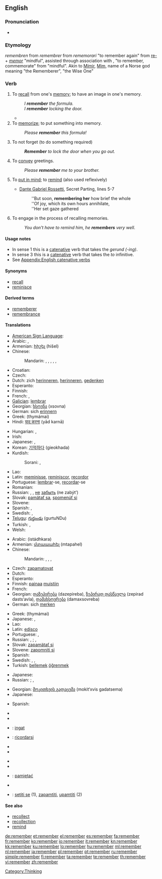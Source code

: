 ==English==

{{rank|American|bad|forward|523|remember|fair|blood|copyright}}

===Pronunciation===
* {{audio|en-us-remember.ogg|Audio (US)}}
*: {{rhymes|ɛmbər}}

===Etymology===
{{etyl|enm}} ''remembren'' from {{etyl|fro}} ''remembrer'' from {{LL.}} ''rememorari'' "to remember again" from [[re-]] + ''[[memor]]'' "mindful", assisted through association with {{etyl|ang|-}} {{term|mimorian|lang=ang}}, {{term|mymerian|lang=ang}} "to remember, commemorate" from {{etyl|ang|-}} {{term|mimor|lang=ang}} "mindful". Akin to {{etyl|non|-}} [[Mímir]], [[Mim]], name of a Norse god meaning "the Rememberer", "the Wise One"

===Verb===
{{en-verb}}

# To [[recall]] from one's [[memory]]; to have an image in one's memory.
#: ''I '''remember''' the formula.''
#: ''I '''remember''' locking the door.''
#* {{quote-book|1852|Mrs M.A. Thompson|chapter=The Tutor's Daughter|Graham's American Monthly Magazine of Literature, Art, and Fashion|page=266|url=http://books.google.com/books?id=hdcRAAAAYAAJ&pg=PA266
|passage=In the lightness of my heart I sang catches of songs as my horse gayly bore me along the well-'''remembered''' road.}}
# To [[memorize]]; to put something into memory.
#: ''Please '''remember''' this formula!''
# To not forget (to do something required)
#: '''''Remember''' to lock the door when you go out.''
# To [[convey]] greetings.
#: ''Please '''remember''' me to your brother.''
# {{obsolete}} To [[put in mind]]; to [[remind]] (also used reflexively)
#* [[:w:Dante Gabriel Rossetti|Dante Gabriel Rossetti]], Secret Parting, lines 5-7
#*: ''But soon, '''remembering her''' how brief the whole
#*: ''Of joy, which its own hours annihilate,
#*: ''Her set gaze gathered
# {{intransitive}} To engage in the process of recalling memories.
#: ''You don't have to remind him, he '''remembers''' very well.''

====Usage notes====
* In sense 1 this is a [[catenative]] verb that takes the ''gerund (-ing)''.
* In sense 3 this is a [[catenative]] verb that takes the ''to'' infinitive.
* See [[Appendix:English catenative verbs]]

====Synonyms====
* [[recall]]
* [[reminisce]]

====Derived terms====
* [[rememberer]]
* [[remembrance]]

====Translations====
{{trans-top|to recall one's memory}}
* [[American Sign Language]]: {{tø|ase|OpenA@Sfhead OpenA@BackThumb-ThumbAcross-OpenA@CenterChesthigh-ThumbAcross}}
* Arabic: {{Arab|[[تذكر]]}} {{IPAchar|(taðákkara)}},  {{t|ar|تذكر|tr=tadhakkara|sc=Arab}}
* Armenian: [[հիշել]] (hišel)
* Chinese:
*: Mandarin: {{t|cmn|記得|sc=Hani|xs=Mandarin}},  {{t|cmn|记得|tr=jìde|sc=Hani|xs=Mandarin}},  {{t-|cmn|記憶|sc=Hani|xs=Mandarin}},  {{t-|cmn|记忆|tr=jìyì|sc=Hani|xs=Mandarin}},  {{t-|cmn|回憶|sc=Hani|xs=Mandarin}},  {{t-|cmn|回忆|tr=huíyì|sc=Hani|xs=Mandarin}}
* Croatian: {{t|hr|sjećati se}}
* Czech: {{t-|cs|pamatovat}}
* Dutch: zich [[herinneren]], [[herinneren]], [[gedenken]]
* Esperanto: {{t-|eo|memori|xs=Esperanto}}
* Finnish: {{t+|fi|muistaa}}
* French: {{t+|fr|se rappeler}}, {{t+|fr|se souvenir}}
* [[Galician]]: [[lembrar]]
* Georgian: [[ხსოვნა]] (xsovna)
* German: sich [[erinnern]]
* Greek: {{t+|el|θυμάμαι|sc=Grek}} (thymámai)
* Hindi: [[याद करना]] (yād karnā)
{{trans-mid}}
* Hungarian: {{t+|hu|emlékszik}},  {{t+|hu|emlékezik|tr=rare}}
* Irish: {{t-|ga|is cuimhin le|xs=Irish}}
* Japanese: {{t-|ja|思い出す|tr=おもいだす, omoidasu|sc=Jpan}},  {{t-|ja|覚える|tr=oboeru|sc=Jpan}}
* Korean: [[기억하다]] (gieokhada)
* Kurdish:
*: Sorani: {{t|ku|له‌بیربوون|tr=lebír bún|sc=ku-Arab}}, {{t|ku|هێنانه‌ یاد|tr=hénane yad|sc=ku-Arab}}
* Lao: {{t-|lo|ຈື່ຈຳ|tr=cyy-cam|sc=Laoo|xs=Lao}}
* Latin: [[meminisse]], [[reminiscor]], [[recordor]]
* Portuguese: [[lembrar]]-se, [[recordar]]-se
* Romanian: {{t+|ro|aminti}}
* Russian: {{t+|ru|вспоминать|tr=vspominát’|sc=Cyrl}} {{impf}}, {{t+|ru|помнить|tr=pómnit’|sc=Cyrl}} {{impf}}, [[не]] [[забыть]] (ne zabýt’)
* Slovak: [[pamätať sa]], [[spomenúť si]]
* Slovene: {{t+|sl|spomniti se}}
* Spanish: {{t-|es|acordarse}}, {{t-|es|recordar}}
* Swedish: {{t+|sv|komma ihåg}}, {{t+|sv|minnas}}
* [[Telugu]]: [[గుర్తుండు]] (gurtuNDu)
* Turkish: {{t+|tr|hatırlamak}},  {{t|tr|anımsamak}}
* Welsh: {{t-|cy|cofio|xs=Welsh}}
{{trans-bottom}}

{{trans-top|to memorize}}
* Arabic: {{Arab|[[استذكر]]}} (istádhkara)
* Armenian: [[մտապահել]] (mtapahel)
* Chinese:
*: Mandarin: {{t|cmn|記住|sc=Hani|xs=Mandarin}},  {{t|cmn|记住|tr=jìzhu|sc=Hani|xs=Mandarin}}, {{qualifier|mechanically memorize}} {{t|cmn|死記硬背|sc=Hani|xs=Mandarin}}, {{t|cmn|死记硬背|tr=sǐjìyìngbèi|sc=Hani|xs=Mandarin}}
* Czech: [[zapamatovat]]
* Dutch: {{t+|nl|onthouden}}
* Esperanto: {{t-|eo|memori|xs=Esperanto}}
* Finnish: [[painaa]] [[muisti|muistiin]]
* French: {{t+|fr|retenir}}
* Georgian: [[დაზეპირება]] (dazepireba), [[ზეპირად დასწავლა]] (zepirad dasts‘avla), [[დამახსოვრება]] (damaxsovreba)
* German: sich [[merken]]
{{trans-mid}}
* Greek: {{t+|el|θυμάμαι|sc=Grek}} (thymámai)
* Japanese: {{t-|ja|覚える|tr=おぼえる, oboeru|sc=Jpan}}, {{t-|ja|記憶する|tr=kioku suru|sc=Jpan}}
* Lao: {{t-|lo|ຈື່ຈຳ|tr=cyy-cam|sc=Laoo|xs=Lao}}
* Latin: [[edisco]]
* Portuguese: {{t+|pt|decorar}}, {{t+|pt|memorizar}}
* Russian: {{t+|ru|запоминать|tr=zapóminát’|sc=Cyrl}} {{impf}}, {{t+|ru|запомнить|tr=zapómnit’|sc=Cyrl}} {{pf}}; {{t-|ru|не забывать|tr=ne zabyvát’|sc=Cyrl}} {{impf}}, {{t-|ru|не забыть|tr=ne zabýt’|sc=Cyrl}} {{pf}}
* Slovak: [[zapamätať si]]
* Slovene: [[zapomniti si]]
* Spanish: {{t-|es|retener}}
* Swedish: {{t+|sv|komma ihåg}}, {{t+|sv|minnas}}, {{t+|sv|memorera}}
* Turkish: [[bellemek]] [[öğrenmek]]
{{trans-bottom}}

{{trans-top|to not forget to do something required}}
* Japanese: {{t|ja|確認する|tr=kakunin suru|sc=Jpan}}
* Russian: {{t+|ru|помнить|tr=pómnit’|sc=Cyrl}} {{impf}}; {{t-|ru|не забывать|tr=ne zabyvát’|sc=Cyrl}} {{impf}}, {{t-|ru|не забыть|tr=ne zabýt’|sc=Cyrl}} {{pf}}
{{trans-mid}}
{{trans-bottom}}

{{trans-top|to convey greetings}}
* Georgian: [[მოკითხვის გადაცემა]] (mokit‘xvis gadatsema)
* Japanese: {{t|ja|よろしく伝える|tr=yoroshiku tsutaeru|sc=Jpan}}
{{trans-mid}}
* Spanish: {{t-|es|darse recuerdos}}
{{trans-bottom}}

{{checktrans-top}}
* {{trreq|Albanian}}
* {{trreq|Hebrew}}
* {{ttbc|Indonesian}}: [[ingat]]
* {{ttbc|Italian}}: [[ricordarsi]]
* {{trreq|Latvian}}
* {{trreq|Lithuanian}}
{{checktrans-mid}}
* {{trreq|Mongolian}}
* {{trreq|Persian}}
* {{ttbc|Polish}}: [[pamiętać]]
* {{trreq|Romanian}}
* {{ttbc|Serbian}}: [[setiti se]] (1), [[zapamtiti]], [[upamtiti]] (2)
{{checktrans-bottom}}

====See also====
* [[recollect]]
* [[recollection]]
* [[remind]]

[[Category:Thinking]]

[[de:remember]]
[[et:remember]]
[[el:remember]]
[[es:remember]]
[[fa:remember]]
[[fr:remember]]
[[ko:remember]]
[[io:remember]]
[[it:remember]]
[[kn:remember]]
[[kk:remember]]
[[ku:remember]]
[[lo:remember]]
[[hu:remember]]
[[ml:remember]]
[[nl:remember]]
[[ja:remember]]
[[pl:remember]]
[[pt:remember]]
[[ru:remember]]
[[simple:remember]]
[[fi:remember]]
[[ta:remember]]
[[te:remember]]
[[th:remember]]
[[vi:remember]]
[[zh:remember]]